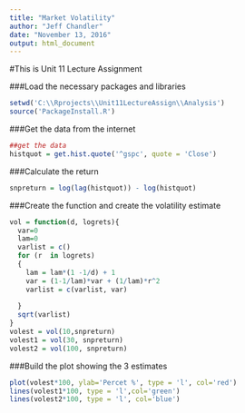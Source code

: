 ```yaml
---
title: "Market Volatility"
author: "Jeff Chandler"
date: "November 13, 2016"
output: html_document
---
```


#This is Unit 11 Lecture Assignment

###Load the necessary packages and libraries

```r

setwd('C:\\Rprojects\\Unit11LectureAssign\\Analysis')
source('PackageInstall.R')
```

###Get the data from the internet
```r
##get the data
histquot = get.hist.quote('^gspc', quote = 'Close')
```

###Calculate the return
```r

snpreturn = log(lag(histquot)) - log(histquot)

```

###Create the function and create the volatility estimate

```r
vol = function(d, logrets){
  var=0
  lam=0
  varlist = c()
  for (r  in logrets) 
  {
    lam = lam*(1 -1/d) + 1
    var = (1-1/lam)*var + (1/lam)*r^2
    varlist = c(varlist, var)
    
  }
  sqrt(varlist)
}
volest = vol(10,snpreturn)
volest1 = vol(30, snpreturn)
volest2 = vol(100, snpreturn)
```

###Build the plot showing the 3 estimates
```r
plot(volest*100, ylab='Percet %', type = 'l', col='red')
lines(volest1*100, type = 'l',col='green')
lines(volest2*100, type = 'l', col='blue')
```

